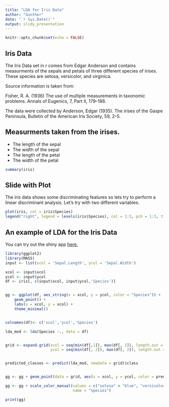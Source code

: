 ---
title: "LDA for Iris Data"
author: "Gunther"
date: "`r Sys.Date()`"
output: slidy_presentation
---

```{r setup, include=FALSE}
knitr::opts_chunk$set(echo = FALSE)
```

## Iris Data

The Iris Data set in r comes from Edgar Anderson and contains measurments of the sepals and petals of three different species of irises.  These species are setosa, versicolor, and virginica.

Source information is taken from:

Fisher, R. A. (1936) The use of multiple measurements in taxonomic problems. Annals of Eugenics, 7, Part II, 179–188.

The data were collected by Anderson, Edgar (1935). The irises of the Gaspe Peninsula, Bulletin of the American Iris Society, 59, 2–5.

## Measurments taken from the irises.

- The length of the sepal
- The width of the sepal
- The length of the petal
- The width of the petal

```{r iris, echo = TRUE}
summary(iris)
```

## Slide with Plot
The iris data shows some discriminating features so lets try to perform a linear discriminant analysis.  Let's try with two different variables.


```{r, echo=FALSE}
plot(iris, col = iris$Species)
legend("right", legend = levels(iris$Species), col = 1:3, pch = 1:3, title = "Species")
```




## An example of LDA for the Iris Data
You can try out the shiny app [here.](https://gunther-27.shinyapps.io/LDA_Iris_data/)




```{r, echo=FALSE, warning=FALSE}
library(ggplot2)
library(MASS)
input <- list(xcol = 'Sepal.Length', ycol = 'Sepal.Width')

xcol <- input$xcol
ycol <- input$ycol
df <- iris[, c(input$xcol, input$ycol,'Species')]


gg <- ggplot(df, aes_string(x = xcol, y = ycol, color = "Species")) +
    geom_point() +
    labs(x = xcol, y = xcol) +
    theme_minimal()


colnames(df)<- c('xcol','ycol','Species')

lda_mod <- lda(Species ~., data = df)


grid <- expand.grid(xcol = seq(min(df[,1]), max(df[, 1]), length.out = 100),
                    ycol = seq(min(df[, 2]), max(df[, 2]), length.out = 100))


predicted_classes <- predict(lda_mod, newdata = grid)$class


gg <- gg + geom_point(data = grid, aes(x = xcol, y = ycol, color = predicted_classes), alpha = 0.2)

gg <- gg + scale_color_manual(values = c("setosa" = "blue", "versicolor" = "green", "virginica" = "red"),
                              name = "Species")

print(gg)

```